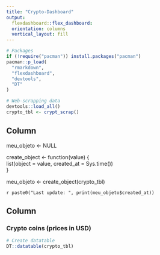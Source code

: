 ```yaml
---
title: "Crypto-Dashboard"
output: 
  flexdashboard::flex_dashboard:
  orientation: columns
  vertical_layout: fill
---
```

  
```r
# Packages
if (!require("pacman")) install.packages("pacman")
pacman::p_load(
  "rmarkdown",
  "flexdashboard",
  "devtools",
  "DT"
)

# Web-scrapping data
devtools::load_all()
crypto_tbl <- crypt_scrap()
```

Column {.sidebar data-width=180}
-----------------------------------------------------------------------

meu_objeto <- NULL

create_object <- function(value) {  
  list(object = value, created_at = Sys.time())  
}  

meu_objeto <- create_object(crypto_tbl) 

`r paste0("Last update: ", print(meu_objeto$created_at))`

Column
-----------------------------------------------------------------------
  
### Crypto coins (prices in USD)
  
```r
# Create datatable
DT::datatable(crypto_tbl)

```
